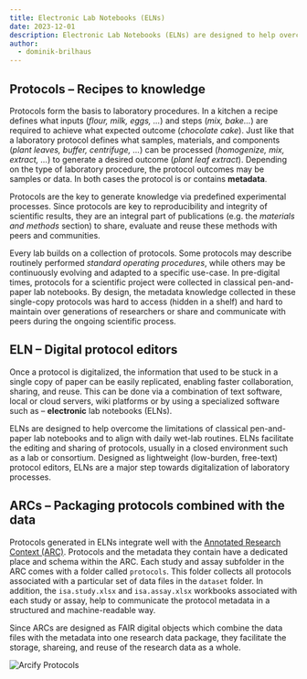 ```yaml
---
title: Electronic Lab Notebooks (ELNs)
date: 2023-12-01
description: Electronic Lab Notebooks (ELNs) are designed to help overcome the limitations of classical pen-and-paper lab notebooks and to align with daily wet-lab routines.
author:
  - dominik-brilhaus
---
```



## Protocols &ndash; Recipes to knowledge

Protocols form the basis to laboratory procedures. In a kitchen a recipe defines what inputs (*flour, milk, eggs, ...*) and steps (*mix, bake...*) are required to achieve what expected outcome (*chocolate cake*). Just like that a laboratory protocol defines what samples, materials, and components (*plant leaves, buffer, centrifuge, ...*) can be processed (*homogenize, mix, extract, ...*) to generate a desired outcome (*plant leaf extract*). Depending on the type of laboratory procedure, the protocol outcomes may be samples or data. In both cases the protocol is or contains **metadata**.

Protocols are the key to generate knowledge via predefined experimental processes. Since protocols are key to reproducibility and integrity of scientific results, they are an integral part of publications (e.g. the *materials and methods* section) to share, evaluate and reuse these methods with peers and communities.

Every lab builds on a collection of protocols. Some protocols may describe routinely performed *standard operating procedures*, while others may be continuously evolving and adapted to a specific use-case. In pre-digital times, protocols for a scientific project were collected in classical pen-and-paper lab notebooks. By design, the metadata knowledge collected in these single-copy protocols was hard to access (hidden in a shelf) and hard to maintain over generations of researchers or share and communicate with peers during the ongoing scientific process. 


## ELN &ndash; Digital protocol editors

Once a protocol is digitalized, the information that used to be stuck in a single copy of paper can be easily replicated, enabling faster collaboration, sharing, and reuse. This can be done via a combination of text software, local or cloud servers, wiki platforms or by using a specialized software such as &ndash; **electronic** lab notebooks (ELNs).

ELNs are designed to help overcome the limitations of classical pen-and-paper lab notebooks and to align with daily wet-lab routines. ELNs facilitate the editing and sharing of protocols, usually in a closed environment such as a lab or consortium. Designed as lightweight (low-burden, free-text) protocol editors, ELNs are a major step towards digitalization of laboratory processes.


## ARCs &ndash; Packaging protocols combined with the data

Protocols generated in ELNs integrate well with the [Annotated Research Context (ARC)](https://nfdi4plants.org/nfdi4plants.knowledgebase/docs/implementation/AnnotatedResearchContext.html). Protocols and the metadata they contain have a dedicated place and schema within the ARC. Each study and assay subfolder in the ARC comes with a folder called `protocols`. This folder collects all protocols associated with a particular set of data files in the `dataset` folder. In addition, the `isa.study.xlsx` and `isa.assay.xlsx` workbooks associated with each study or assay, help to communicate the protocol metadata in a structured and machine-readable way.

Since ARCs are designed as FAIR digital objects which combine the data files with the metadata into one research data package, they facilitate the storage, shareing, and reuse of the research data as a whole.

![Arcify Protocols](@images/fundamentals/protocols2arc.drawio.svg)